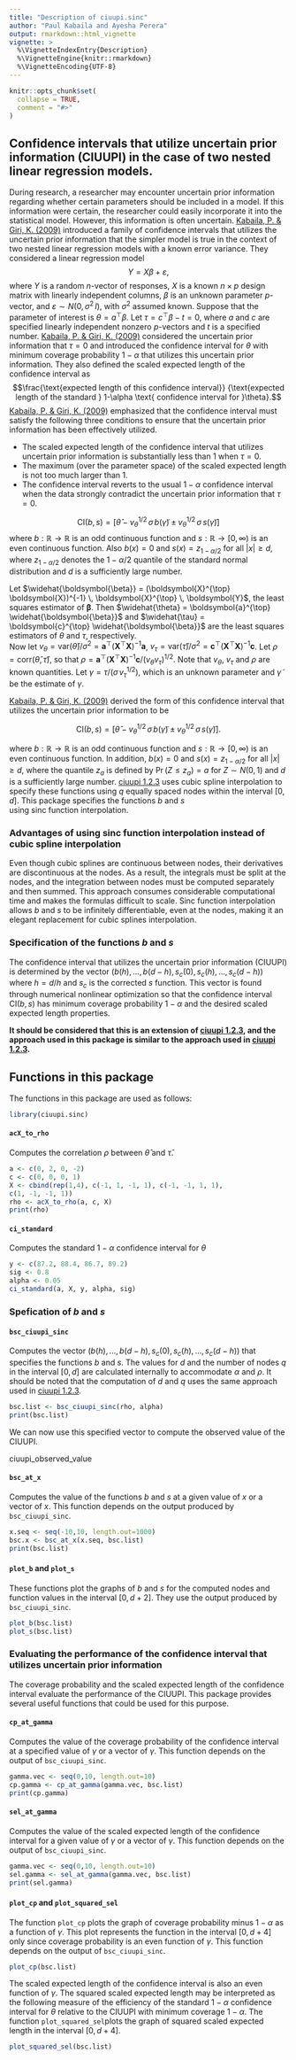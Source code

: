 ```yaml
---
title: "Description of ciuupi.sinc"
author: "Paul Kabaila and Ayesha Perera"
output: rmarkdown::html_vignette
vignette: >
  %\VignetteIndexEntry{Description}
  %\VignetteEngine{knitr::rmarkdown}
  %\VignetteEncoding{UTF-8}
---
```


```r
knitr::opts_chunk$set(
  collapse = TRUE,
  comment = "#>"
)
```

## Confidence intervals that utilize uncertain prior information (CIUUPI) in the case of two nested linear regression models.
During research, a researcher may encounter uncertain prior information regarding whether certain parameters should be included in a model. If this information were certain, the researcher could easily incorporate it into the statistical model. However, this information is often uncertain. [Kabaila, P. & Giri, K. (2009)](https://doi.org/10.1016/j.jspi.2009.03.018) introduced a family of confidence intervals that utilizes the uncertain prior information that the simpler model is true in the context of two nested linear regression models with a known error variance. They considered a linear regression model
$$Y = X \beta + \varepsilon,$$ 
where $Y$ is a random $n$-vector of responses, $X$ is a known $n \times p$ design matrix with linearly independent columns, $\beta$ is an unknown parameter $p$-vector, and  $\varepsilon \sim N(0, \, \sigma^2 \, I)$, with $\sigma^2$ assumed known. Suppose that the parameter of interest is $\theta = a^{\top} \beta$. Let $\tau = c^{\top} \beta - t = 0$, where $a$ and $c$ are specified linearly independent nonzero $p$-vectors and $t$ is a specified number. [Kabaila, P. & Giri, K. (2009)](https://doi.org/10.1016/j.jspi.2009.03.018) considered the uncertain prior information that $\tau = 0$ and introduced the confidence interval for $\theta$ with minimum coverage probability $1 - \alpha$ that utilizes this uncertain prior information. They also defined the scaled expected length of the confidence interval as 
$$\frac{\text{expected length of this confidence interval}} {\text{expected length of the standard } 1-\alpha \text{ confidence interval for }\theta}.$$
[Kabaila, P. & Giri, K. (2009)](https://doi.org/10.1016/j.jspi.2009.03.018) emphasized that the confidence interval must satisfy the following three conditions to ensure that the uncertain prior information has been effectively utilized. 

* The scaled expected length of the confidence interval that utilizes uncertain prior information is substantially less than 1 when $\tau =0$. 
* The maximum (over the parameter space) of the scaled expected length is not too much larger than 1. 
* The confidence interval reverts to the usual $1 - \alpha$ confidence interval when the data strongly contradict the uncertain prior information that $\tau = 0$. 

$$\text{CI}(b,s) = \Big [ \widehat{\theta} - v_{\theta}^{1/2} \, \sigma \, b(\widetilde{\gamma}) \pm v_{\theta}^{1/2} \, \sigma \,s(\widetilde{\gamma}) \Big]$$
where $b: \mathbb{R} \rightarrow \mathbb{R}$ is an odd continuous function and $s: \mathbb{R} \rightarrow [0, \infty)$ is an even continuous function. Also $b(x)=0$ and $s(x)= z_{1-\alpha/2}$ for all $|x| \ge d$, where $z_{1-\alpha/2}$ denotes the $1 - \alpha/2$ quantile of the standard normal distribution and $d$ is a sufficiently large number. 

Let $\widehat{\boldsymbol{\beta}} = (\boldsymbol{X}^{\top} \boldsymbol{X})^{-1} \, \boldsymbol{X}^{\top} \, \boldsymbol{Y}$, the least squares estimator of $\boldsymbol{\beta}$. Then $\widehat{\theta} = \boldsymbol{a}^{\top} \widehat{\boldsymbol{\beta}}$ and $\widehat{\tau} = \boldsymbol{c}^{\top} \widehat{\boldsymbol{\beta}}$ are the least squares estimators of $\theta$ and $\tau$, respectively.  
Now let 
$v_{\theta} = \text{var}(\widehat{\theta}) / \sigma^2
= \boldsymbol{a}^{\top}(\boldsymbol{X}^{\top}\boldsymbol{X})^{-1}\boldsymbol{a}$,
$v_{\tau} = \text{var}(\widehat{\tau}) / \sigma^2 = \boldsymbol{c}^{\top}(\boldsymbol{X}^{\top} \boldsymbol{X})^{-1} \boldsymbol{c}$.
Let $\rho = \text{corr}(\widehat{\theta}, \widehat{\tau})$, so that  $\rho 
= \boldsymbol{a}^{\top}(\boldsymbol{X}^{\top}\boldsymbol{X})^{-1}\boldsymbol{c} \big / (v_{\theta} v_{\tau} )^{1/2}$. Note that $v_{\theta}$, $v_{\tau}$ and $\rho$ are known quantities. 
Let $\gamma = \tau \big/ \big(\sigma \, v_{\tau}^{1/2} \big)$, which is an unknown parameter and $\widetilde{\gamma}$ be the estimate of $\gamma$. 

[Kabaila, P. & Giri, K. (2009)](https://doi.org/10.1016/j.jspi.2009.03.018) derived the form of this confidence interval that utilizes the uncertain prior information to be 

$$
	\text{CI}(b,s) = \Big [ \widehat{\theta}
	- v_{\theta}^{1/2} \, \sigma \, b(\widetilde{\gamma}) 
	\pm 
	v_{\theta}^{1/2} \, \sigma \,
	s(\widetilde{\gamma}) \Big].
$$

where $b: \mathbb{R} \rightarrow \mathbb{R}$ is an odd continuous 
function and $s: \mathbb{R} \rightarrow [0, \infty)$ is an even continuous function. 
In addition, $b(x) = 0$ and $s(x) = z_{1 - \alpha/2}$ for all $|x| \ge d$, where 
the quantile $z_a$ is defined by $\Pr(Z \le z_a) = a$ for $Z \sim N(0,1)$ and 
$d$ is a sufficiently large number. 
[ciuupi 1.2.3](https://cran.r-project.org/package=ciuupi) uses cubic spline 
interpolation to specify these functions using $q$ equally spaced nodes within 
the interval $[0,d]$. This package specifies the functions $b$ and $s$  
using sinc function interpolation.

### Advantages of using sinc function interpolation instead of cubic spline interpolation
Even though cubic splines are continuous between nodes, their derivatives are discontinuous at the nodes. As a result, the integrals must be split at the nodes, and the integration between nodes must be computed separately and then summed. This approach consumes considerable computational time and makes the formulas difficult to scale. Sinc function interpolation allows $b$ and $s$ to be infinitely differentiable, even at the nodes, making it an elegant replacement for cubic splines interpolation.

### Specification of the functions $b$ and $s$
The confidence interval that utilizes the uncertain prior information (CIUUPI)  is determined by the vector $\big(b(h), \dots, b(d-h), s_c(0), s_c(h), \dots, s_c(d-h)\big)$ where $h=d/h$ and $s_c$ is the corrected $s$ function. This vector is found through numerical nonlinear optimization so that the confidence interval $\text{CI}(b,s)$ has minimum coverage probability $1-\alpha$ and the desired scaled expected length properties. 

**It should be considered that this is an extension of [ciuupi 1.2.3](https://cran.r-project.org/package=ciuupi), and the approach used in this package is similar to the approach used in [ciuupi 1.2.3](https://cran.r-project.org/package=ciuupi). **

## Functions in this package
The functions in this package are used as follows:
```r
library(ciuupi.sinc)
```

#### `acX_to_rho`
Computes the correlation $\rho$ between $\widehat{\theta}$ and $\widehat{\tau}$.
```r
a <- c(0, 2, 0, -2)
c <- c(0, 0, 0, 1)
X <- cbind(rep(1,4), c(-1, 1, -1, 1), c(-1, -1, 1, 1),
c(1, -1, -1, 1))
rho <- acX_to_rho(a, c, X)
print(rho)
```

#### `ci_standard`
Computes the standard $1-\alpha$ confidence interval for $\theta$
```r
y <- c(87.2, 88.4, 86.7, 89.2)
sig <- 0.8
alpha <- 0.05
ci_standard(a, X, y, alpha, sig)
```

### Spefication of $b$ and $s$
#### `bsc_ciuupi_sinc`
Computes the vector $\big(b(h), \dots, b(d-h), s_c(0), s_c(h), \dots, s_c(d-h)\big)$ that specifies the functions $b$ and $s$. The values for $d$ and the number of nodes $q$ in the interval $[0,d]$ are calculated internally to accommodate $\alpha$ and $\rho$. It should be noted that the computation of $d$ and $q$ uses the same approach used in [ciuupi 1.2.3](https://cran.r-project.org/package=ciuupi).
```r
bsc.list <- bsc_ciuupi_sinc(rho, alpha)
print(bsc.list)
```

We can now use this specified vector to compute the observed value of the CIUUPI.

ciuupi_observed_value

#### `bsc_at_x`
Computes the value of the functions $b$ and $s$ at a given value of $x$ or a vector of $x$.
This function depends on the output produced by `bsc_ciuupi_sinc`.
```r
x.seq <- seq(-10,10, length.out=1000)
bsc.x <- bsc_at_x(x.seq, bsc.list)
print(bsc.list)
```

#### `plot_b` and `plot_s`
These functions plot the graphs of $b$ and $s$ for the computed nodes and function values in the interval $[0,d+2]$. They use the output produced by `bsc_ciuupi_sinc`.
```r
plot_b(bsc.list)
plot_s(bsc.list)
```


### Evaluating the performance of the confidence interval that utilizes uncertain prior information

The coverage probability and the scaled expected length of the confidence interval evaluate the performance of the CIUUPI. This package provides several useful functions that could be used for this purpose. 

#### `cp_at_gamma`
Computes the value of the coverage probability of the confidence interval at a specified value of $\gamma$ or a vector of $\gamma$. This function depends on the output of `bsc_ciuupi_sinc`.
```r
gamma.vec <- seq(0,10, length.out=10)
cp.gamma <- cp_at_gamma(gamma.vec, bsc.list)
print(cp.gamma)
```

#### `sel_at_gamma`
Computes the value of the scaled expected length of the confidence interval for a given value of $\gamma$ or a vector of $\gamma$. This function depends on the output of `bsc_ciuupi_sinc`.

```r
gamma.vec <- seq(0,10, length.out=10)
sel.gamma <- sel_at_gamma(gamma.vec, bsc.list)
print(sel.gamma)
```

#### `plot_cp` and `plot_squared_sel`
The function `plot_cp` plots the graph of coverage probability minus $1-\alpha$ as a function of $\gamma$. This plot represents the function in the interval $[0, d+4]$ only since coverage probability is an even function of $\gamma$. This function depends on the output of `bsc_ciuupi_sinc`.
```r
plot_cp(bsc.list)
```
The scaled expected length of the confidence interval is also an even function of $\gamma$. The squared scaled expected length may be interpreted as the following measure of the efficiency of the standard $1-\alpha$ confidence interval for $\theta$ relative to the CIUUPI with minimum coverage $1-\alpha$. The function  `plot_squared_sel`plots the graph of squared scaled expected length in the interval $[0,d+4]$.
```r
plot_squared_sel(bsc.list)
```

